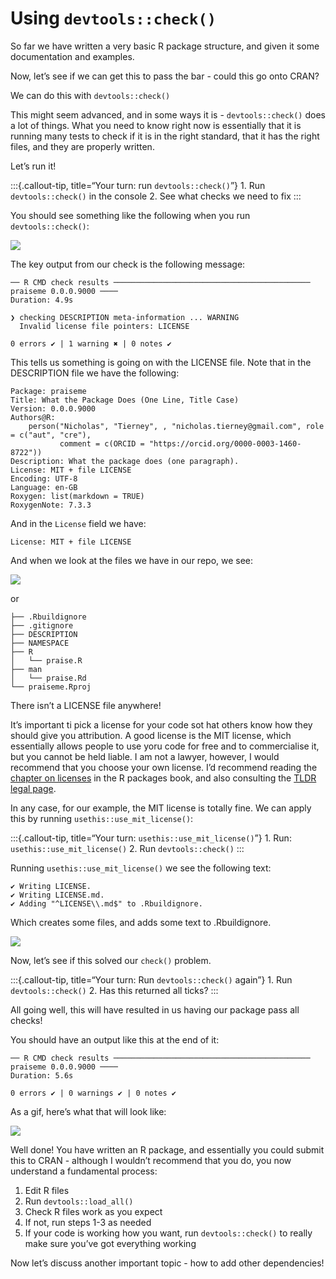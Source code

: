 # Using `devtools::check()`

So far we have written a very basic R package structure, and given it some documentation and examples.

Now, let's see if we can get this to pass the bar - could this go onto CRAN?

We can do this with `devtools::check()`

This might seem advanced, and in some ways it is - `devtools::check()` does a lot of things. What you need to know right now is essentially that it is running many tests to check if it is in the right standard, that it has the right files, and they are properly written.

Let's run it!

:::{.callout-tip, title="Your turn: run `devtools::check()`"} 1. Run `devtools::check()` in the console 2. See what checks we need to fix :::

You should see something like the following when you run `devtools::check()`:

![](images/clipboard-3990846964.gif)

The key output from our check is the following message:

```         
── R CMD check results ──────────────────────────────────────────── praiseme 0.0.0.9000 ────
Duration: 4.9s

❯ checking DESCRIPTION meta-information ... WARNING
  Invalid license file pointers: LICENSE

0 errors ✔ | 1 warning ✖ | 0 notes ✔
```

This tells us something is going on with the LICENSE file. Note that in the DESCRIPTION file we have the following:

``` dcf
Package: praiseme
Title: What the Package Does (One Line, Title Case)
Version: 0.0.0.9000
Authors@R: 
    person("Nicholas", "Tierney", , "nicholas.tierney@gmail.com", role = c("aut", "cre"),
           comment = c(ORCID = "https://orcid.org/0000-0003-1460-8722"))
Description: What the package does (one paragraph).
License: MIT + file LICENSE
Encoding: UTF-8
Language: en-GB
Roxygen: list(markdown = TRUE)
RoxygenNote: 7.3.3
```

And in the `License` field we have:

```         
License: MIT + file LICENSE
```

And when we look at the files we have in our repo, we see:

![](images/clipboard-1736992852.png)

or

```         
├── .Rbuildignore
├── .gitignore
├── DESCRIPTION
├── NAMESPACE
├── R
│   └── praise.R
├── man
│   └── praise.Rd
└── praiseme.Rproj
```

There isn't a LICENSE file anywhere!

It's important ti pick a license for your code sot hat others know how they should give you attribution. A good license is the MIT license, which essentially allows people to use yoru code for free and to commercialise it, but you cannot be held liable. I am not a lawyer, however, I would recommend that you choose your own license. I'd recommend reading the [chapter on licenses](https://r-pkgs.org/license.html) in the R packages book, and also consulting the [TLDR legal page](https://www.tldrlegal.com/).

In any case, for our example, the MIT license is totally fine. We can apply this by running `usethis::use_mit_license()`:

:::{.callout-tip, title="Your turn: `usethis::use_mit_license()`"} 1. Run: `usethis::use_mit_license()` 2. Run `devtools::check()` :::

Running `usethis::use_mit_license()` we see the following text:

```         
✔ Writing LICENSE.
✔ Writing LICENSE.md.
✔ Adding "^LICENSE\\.md$" to .Rbuildignore.
```

Which creates some files, and adds some text to .Rbuildignore.

![](images/clipboard-2835641015.gif)

Now, let's see if this solved our `check()` problem.

:::{.callout-tip, title="Your turn: Run `devtools::check()` again"} 1. Run `devtools::check()` 2. Has this returned all ticks? :::

All going well, this will have resulted in us having our package pass all checks!

You should have an output like this at the end of it:

```         
── R CMD check results ──────────────────────────────────────────── praiseme 0.0.0.9000 ────
Duration: 5.6s

0 errors ✔ | 0 warnings ✔ | 0 notes ✔
```

As a gif, here's what that will look like:

![](images/clipboard-3964492416.gif)

Well done! You have written an R package, and essentially you could submit this to CRAN - although I wouldn't recommend that you do, you now understand a fundamental process:

1. Edit R files
2. Run `devtools::load_all()`
3. Check R files work as you expect
4. If not, run steps 1-3 as needed
5. If your code is working how you want, run `devtools::check()` to really make sure you've got everything working

Now let's discuss another important topic - how to add other dependencies!
